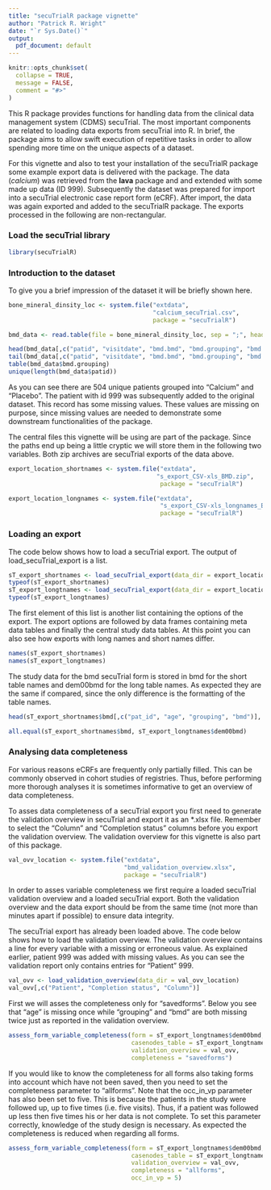 ```yaml
---
title: "secuTrialR package vignette"
author: "Patrick R. Wright"
date: "`r Sys.Date()`"
output:
  pdf_document: default
---
```


```r
knitr::opts_chunk$set(
  collapse = TRUE,
  message = FALSE,
  comment = "#>"
)
```

This R package provides functions for handling data from the clinical data management system (CDMS) secuTrial. The most important components are
related to loading data exports from secuTrial into R. In brief, the package aims to allow swift execution of repetitive tasks in order
to allow spending more time on the unique aspects of a dataset.

For this vignette and also to test your installation of the secuTrialR package
some example export data is delivered with the package. The data (*calcium*) was retrieved from the **lava** package and and extended
with some made up data (ID 999). Subsequently the dataset was prepared for import into a secuTrial electronic case report form (eCRF).
After import, the data was again exported and added to the secuTrialR package. The exports processed in the following are non-rectangular.

### Load the secuTrial library

```r
library(secuTrialR)
```

### Introduction to the dataset

To give you a brief impression of the dataset it will be briefly shown here.

```r
bone_mineral_dinsity_loc <- system.file("extdata", 
                                        "calcium_secuTrial.csv", 
                                        package = "secuTrialR")

bmd_data <- read.table(file = bone_mineral_dinsity_loc, sep = ";", header = TRUE)

head(bmd_data[,c("patid", "visitdate", "bmd.bmd", "bmd.grouping", "bmd.age")])
tail(bmd_data[,c("patid", "visitdate", "bmd.bmd", "bmd.grouping", "bmd.age")])
table(bmd_data$bmd.grouping)
unique(length(bmd_data$patid))
```

As you can see there are 504 unique patients grouped into "Calcium" and "Placebo". The patient with
id 999 was subsequently added to the original dataset. This record has some missing values.
These values are missing on purpose, since missing values are needed to demonstrate some downstream 
functionalities of the package. 

The central files this vignette will be using are part of the package. Since the paths end up being a little
cryptic we will store them in the following two variables. Both zip archives are secuTrial exports of the data
above.

```r

export_location_shortnames <- system.file("extdata",
                                         "s_export_CSV-xls_BMD.zip",
                                          package = "secuTrialR")

export_location_longnames <- system.file("extdata",
                                          "s_export_CSV-xls_longnames_BMD.zip",
                                          package = "secuTrialR")

```

### Loading an export

The code below shows how to load a secuTrial export. The output of load_secuTrial_export is a list. 

```r

sT_export_shortnames <- load_secuTrial_export(data_dir = export_location_shortnames)
typeof(sT_export_shortnames)
sT_export_longtnames <- load_secuTrial_export(data_dir = export_location_longnames)
typeof(sT_export_longtnames)

```

The first element of this list is another list containing the options of the export. The export options
are followed by data frames containing meta data tables and finally the central study data tables.
At this point you can also see how exports with long names and short names differ.

```r

names(sT_export_shortnames)
names(sT_export_longtnames)

```

The study data for the bmd secuTrial form is stored in bmd for the short table names and dem00bmd for the long table names.
As expected they are the same if compared, since the only difference is the formatting of the table names.

```r
head(sT_export_shortnames$bmd[,c("pat_id", "age", "grouping", "bmd")], n = 4)

all.equal(sT_export_shortnames$bmd, sT_export_longtnames$dem00bmd)

```


### Analysing data completeness

For various reasons eCRFs are frequently only partially filled. This can be commonly
observed in cohort studies of registries. Thus, before performing more thorough analyses
it is sometimes informative to get an overview of data completeness.

To asses data completeness of a secuTrial export you first need to generate the
validation overview in secuTrial and export it as an *.xlsx file. Remember to select the
"Column" and "Completion status" columns before you export the validation overview.
The validation overview for this vignette is also part of this package.

```r
val_ovv_location <- system.file("extdata", 
                                "bmd_validation_overview.xlsx", 
                                package = "secuTrialR")
```

In order to asses variable completeness we first require a loaded secuTrial
validation overview and a loaded secuTrial export. Both the validation
overview and the data export should be from the same time (not more than minutes
apart if possible) to ensure data integrity.

The secuTrial export has already been loaded above. The code below shows how to load the validation overview.
The validation overview contains a line for every variable with a missing or erroneous value. As explained 
earlier, patient 999 was added with missing values. As you can see the validation report only contains entries
for "Patient" 999.

```r
val_ovv <- load_validation_overview(data_dir = val_ovv_location)
val_ovv[,c("Patient", "Completion status", "Column")]

```

First we will asses the completeness only for "savedforms". Below you see
that "age" is missing once while "grouping" and "bmd" are both missing twice
just as reported in the validation overview.

```r
assess_form_variable_completeness(form = sT_export_longtnames$dem00bmd, 
                                  casenodes_table = sT_export_longtnames$casenodes,
                                  validation_overview = val_ovv, 
                                  completeness = "savedforms")
```

If you would like to know the completeness for all forms also taking forms into account
which have not been saved, then you need to set the completeness parameter to "allforms".
Note that the occ_in_vp parameter has also been set to five. This is because the patients
in the study were followed up, up to five times (i.e. five visits). Thus, if a patient 
was followed up less then five times his or her data is not complete. To set this parameter 
correctly, knowledge of the study design is necessary. As expected the completeness is 
reduced when regarding all forms.

```r
assess_form_variable_completeness(form = sT_export_longtnames$dem00bmd, 
                                  casenodes_table = sT_export_longtnames$casenodes,
                                  validation_overview = val_ovv,
                                  completeness = "allforms",
                                  occ_in_vp = 5)
```
